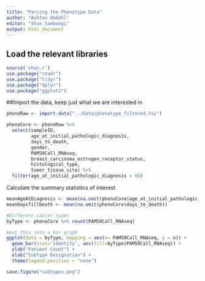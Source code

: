 ```yaml
---
title: "Parsing the Phenotype Data"
author: "Ashton Omdahl"
editor: "Shun Sambongi"
output: html_document
---
```



## Load the relevant libraries  
```r
source('shun.r')
use.package("readr")
use.package("tidyr")
use.package("dplyr")
use.package("ggplot2")
```

##Import the data, keep just what we are interested in
```r
phenoRaw <- import.data("../Data/phenotype_filtered.tsv")

phenoCore <- phenoRaw %>% 
  select(sampleID, 
         age_at_initial_pathologic_diagnosis, 
         days_to_death, 
         gender, 
         PAM50Call_RNAseq,
         breast_carcinoma_estrogen_receptor_status, 
         histological_type, 
         tumor_tissue_site) %>%
  filter(age_at_initial_pathologic_diagnosis < 80)
```

Calculate the summary statistics of interest
```r
meanAgeAtDiagnosis <- mean(na.omit(phenoCore$age_at_initial_pathologic_diagnosis))
meanDaysTillDeath <- mean(na.omit(phenoCore$days_to_death))

#Different cancer types
byType <- phenoCore %>% count(PAM50Call_RNAseq)

#put this into a bar graph
ggplot(data = byType, mapping = aes(x= PAM50Call_RNAseq, y = n)) + 
  geom_bar(stat='identity', aes(fill=byType$PAM50Call_RNAseq)) + 
  ylab("Patient Count") + 
  xlab("Subtype Designation") + 
  theme(legend.position = "none")

save.figure("subtypes.png")
```
